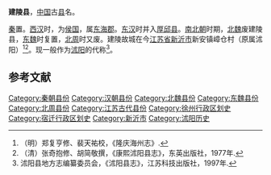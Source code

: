 '''建陵县'''，[[中国|中国]]古[[县|县]]名。

[[秦朝|秦]]置。[[西汉|西汉]]时，为[[侯国|侯国]]，属[[东海郡|东海郡]]。[[东汉|东汉]]时并入[[厚邱县|厚邱县]]。[[南北朝|南北朝]]时期，[[北魏|北魏]]废建陵县，[[东魏|东魏]]时复置，[[北周|北周]]时又废。建陵故城在今[[江苏省|江苏省]][[新沂市|新沂市]]新安镇嶂仓村（原属沭阳）<ref>（明）郑复亨修、裴天祐校，《隆庆海州志》.</ref><ref>（清）张奇抱修、胡简敬撰，《康熙沭阳县志》，东英出版社，1977年.</ref>。现一般作为[[沭阳县|沭阳]]的代称<ref>沭阳县地方志编纂委员会，《沭阳县志》，江苏科技出版社，1997年.</ref>。

==参考文献==
{{reflist}}

{{江苏行政区划小作品}}
{{DEFAULTSORT:J}}
[[Category:秦朝县份|Category:秦朝县份]]
[[Category:汉朝县份|Category:汉朝县份]]
[[Category:北魏县份|Category:北魏县份]]
[[Category:东魏县份|Category:东魏县份]]
[[Category:北周县份|Category:北周县份]]
[[Category:江苏古代县份|Category:江苏古代县份]]
[[Category:徐州行政区划史|Category:徐州行政区划史]]
[[Category:宿迁行政区划史|Category:宿迁行政区划史]]
[[Category:新沂市|Category:新沂市]]
[[Category:沭阳历史|Category:沭阳历史]]
